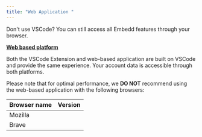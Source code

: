 ```yaml
---
title: "Web Application "
---
```


Don't use VSCode? You can still access all Embedd features through your browser.&#x20;

[**Web based platform**](https://platform.embedd.it)

Both the VSCode Extension and web-based application are built on VSCode and provide the same experience. Your account data is accessible through both platforms.

Please note that for optimal performance, we **DO NOT** recommend using the web-based application with the following browsers:

| Browser name | Version |
| ------------ | ------- |
| Mozilla      |         |
| Brave        |         |